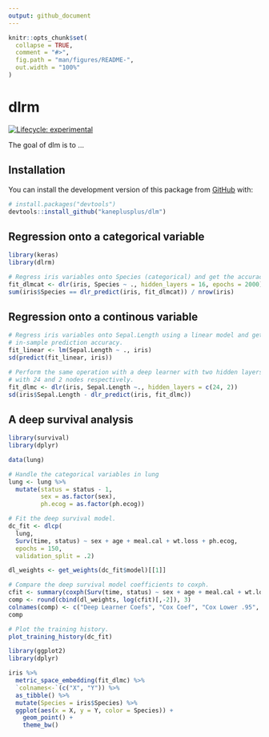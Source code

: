 ```yaml
---
output: github_document
---
```


<!-- README.md is generated from README.Rmd. Please edit that file -->

```r
knitr::opts_chunk$set(
  collapse = TRUE,
  comment = "#>",
  fig.path = "man/figures/README-",
  out.width = "100%"
)
```

# dlrm

<!-- badges: start -->
[![Lifecycle: experimental](https://img.shields.io/badge/lifecycle-experimental-orange.svg)](https://www.tidyverse.org/lifecycle/#experimental)
<!-- badges: end -->

The goal of dlm is to ...

## Installation

You can install the development version of this package from 
[GitHub](https://github.com/) with:

``` r
# install.packages("devtools")
devtools::install_github("kaneplusplus/dlm")
```

## Regression onto a categorical variable

```r
library(keras)
library(dlrm)

# Regress iris variables onto Species (categorical) and get the accuracy.
fit_dlmcat <- dlr(iris, Species ~ ., hidden_layers = 16, epochs = 2000)
sum(iris$Species == dlr_predict(iris, fit_dlmcat)) / nrow(iris)
```

## Regression onto a continous variable

```r
# Regress iris variables onto Sepal.Length using a linear model and get the 
# in-sample prediction accuracy.
fit_linear <- lm(Sepal.Length ~ ., iris)
sd(predict(fit_linear, iris))

# Perform the same operation with a deep learner with two hidden layers
# with 24 and 2 nodes respectively.
fit_dlmc <- dlr(iris, Sepal.Length ~., hidden_layers = c(24, 2))
sd(iris$Sepal.Length - dlr_predict(iris, fit_dlmc))
```

## A deep survival analysis

```r
library(survival)
library(dplyr)

data(lung)

# Handle the categorical variables in lung
lung <- lung %>%
  mutate(status = status - 1,
         sex = as.factor(sex),
         ph.ecog = as.factor(ph.ecog))

# Fit the deep survival model.
dc_fit <- dlcp(
  lung,
  Surv(time, status) ~ sex + age + meal.cal + wt.loss + ph.ecog,
  epochs = 150,
  validation_split = .2)

dl_weights <- get_weights(dc_fit$model)[[1]]

# Compare the deep survival model coefficients to coxph.
cfit <- summary(coxph(Surv(time, status) ~ sex + age + meal.cal + wt.loss + ph.ecog, lung))$conf.int
comp <- round(cbind(dl_weights, log(cfit)[,-2]), 3)
colnames(comp) <- c("Deep Learner Coefs", "Cox Coef", "Cox Lower .95", "Cox Upper .95")
comp

# Plot the training history.
plot_training_history(dc_fit)
```

```r
library(ggplot2)
library(dplyr)

iris %>% 
  metric_space_embedding(fit_dlmc) %>%
  `colnames<-`(c("X", "Y")) %>%
  as_tibble() %>%
  mutate(Species = iris$Species) %>%
  ggplot(aes(x = X, y = Y, color = Species)) +
    geom_point() +
    theme_bw()

```
